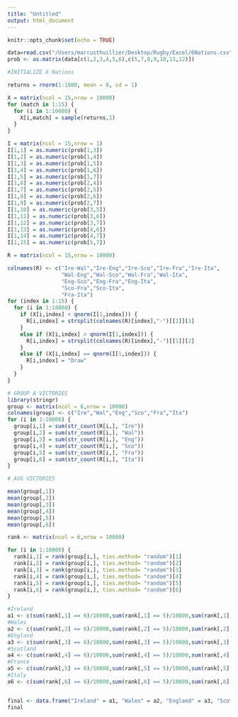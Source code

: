 ```yaml
---
title: "Untitled"
output: html_document
---
```


```r
knitr::opts_chunk$set(echo = TRUE)
```

```r
data=read.csv("/Users/marcusthuillier/Desktop/Rugby/Excel/6Nations.csv", header=T)
prob <- as.matrix(data[c(1,2,3,4,5,6),c(5,7,8,9,10,11,12)])
```

```r

#INITIALIZE 6 Nations

returns = rnorm(1:1000, mean = 0, sd = 1)

X = matrix(ncol = 15,nrow = 10000)
for (match in 1:15) {
  for (i in 1:10000) {
    X[i,match] = sample(returns,1)
  }
}

I = matrix(ncol = 15,nrow = 1)
I[1,1] = as.numeric(prob[1,3]) 
I[1,2] = as.numeric(prob[1,4]) 
I[1,3] = as.numeric(prob[1,5]) 
I[1,4] = as.numeric(prob[1,6])
I[1,5] = as.numeric(prob[1,7])
I[1,6] = as.numeric(prob[2,4]) 
I[1,7] = as.numeric(prob[2,5])  
I[1,8] = as.numeric(prob[2,6]) 
I[1,9] = as.numeric(prob[2,7]) 
I[1,10] = as.numeric(prob[3,5]) 
I[1,11] = as.numeric(prob[3,6])
I[1,12] = as.numeric(prob[3,7])
I[1,13] = as.numeric(prob[4,6])
I[1,14] = as.numeric(prob[4,7])
I[1,15] = as.numeric(prob[5,7])

R = matrix(ncol = 15,nrow = 10000)

colnames(R) <- c("Ire-Wal","Ire-Eng","Ire-Sco","Ire-Fra","Ire-Ita",
                 "Wal-Eng","Wal-Sco","Wal-Fra","Wal-Ita",
                 "Eng-Sco","Eng-Fra","Eng-Ita",
                 "Sco-Fra","Sco-Ita",
                 "Fra-Ita")
for (index in 1:15) {
  for (i in 1:10000) {
    if (X[i,index] < qnorm(I[1,index])) {
      R[i,index] = strsplit(colnames(R)[index],"-")[[1]][1]
    }
    else if (X[i,index] > qnorm(I[1,index])) {
      R[i,index] = strsplit(colnames(R)[index],"-")[[1]][2]
    }
    else if (X[i,index] == qnorm(I[1,index])) {
      R[i,index] = "Draw"
    }
  }
}

```

```r

# GROUP A VICTORIES
library(stringr)
group <- matrix(ncol = 6,nrow = 10000)
colnames(group) <- c("Ire","Wal","Eng","Sco","Fra","Ita")
for (i in 1:10000) {
  group[i,1] = sum(str_count(R[i,], "Ire"))
  group[i,2] = sum(str_count(R[i,], "Wal"))
  group[i,3] = sum(str_count(R[i,], "Eng"))
  group[i,4] = sum(str_count(R[i,], "Sco"))
  group[i,5] = sum(str_count(R[i,], "Fra"))
  group[i,6] = sum(str_count(R[i,], "Ita"))
}

```

```r
# AVG VICTORIES

mean(group[,1])
mean(group[,2])
mean(group[,3])
mean(group[,4])
mean(group[,5])
mean(group[,6])

```

```r

rank <- matrix(ncol = 6,nrow = 10000)

for (i in 1:10000) {
  rank[i,1] = rank(group[i,], ties.method= "random")[1]
  rank[i,2] = rank(group[i,], ties.method= "random")[2]
  rank[i,3] = rank(group[i,], ties.method= "random")[3]
  rank[i,4] = rank(group[i,], ties.method= "random")[4]
  rank[i,5] = rank(group[i,], ties.method= "random")[5]
  rank[i,6] = rank(group[i,], ties.method= "random")[6]
}

#Ireland
a1 <- c(sum(rank[,1] == 6)/10000,sum(rank[,1] == 5)/10000,sum(rank[,1] == 4)/10000,sum(rank[,1] == 3)/10000,sum(rank[,1] == 2)/10000,sum(rank[,1] == 1)/10000)
#Wales
a2 <- c(sum(rank[,2] == 6)/10000,sum(rank[,2] == 5)/10000,sum(rank[,2] == 4)/10000,sum(rank[,2] == 3)/10000,sum(rank[,2] == 2)/10000,sum(rank[,2] == 1)/10000)
#England
a3 <- c(sum(rank[,3] == 6)/10000,sum(rank[,3] == 5)/10000,sum(rank[,3] == 4)/10000,sum(rank[,3] == 3)/10000,sum(rank[,3] == 2)/10000,sum(rank[,3] == 1)/10000)
#Scotland
a4 <- c(sum(rank[,4] == 6)/10000,sum(rank[,4] == 5)/10000,sum(rank[,4] == 4)/10000,sum(rank[,4] == 3)/10000,sum(rank[,4] == 2)/10000,sum(rank[,4] == 1)/10000)
#France
a5 <- c(sum(rank[,5] == 6)/10000,sum(rank[,5] == 5)/10000,sum(rank[,5] == 4)/10000,sum(rank[,5] == 3)/10000,sum(rank[,5] == 2)/10000,sum(rank[,5] == 1)/10000)
#Italy
a6 <- c(sum(rank[,6] == 6)/10000,sum(rank[,6] == 5)/10000,sum(rank[,6] == 4)/10000,sum(rank[,6] == 3)/10000,sum(rank[,6] == 2)/10000,sum(rank[,6] == 1)/10000)


final <- data.frame("Ireland" = a1, "Wales" = a2, "England" = a3, "Scotland" = a4, "France" = a5, "Italy" = a6)
final

```



